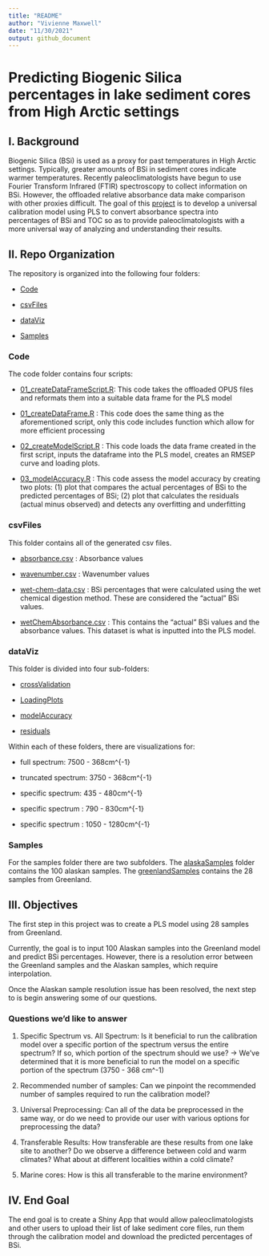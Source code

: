 ```yaml
---
title: "README"
author: "Vivienne Maxwell"
date: "11/30/2021"
output: github_document
---
```

# Predicting Biogenic Silica percentages in lake sediment cores from High Arctic settings 

## I. Background

Biogenic Silica (BSi) is used as a proxy for past temperatures in High Arctic settings. Typically, greater amounts of BSi in sediment cores indicate warmer temperatures. Recently paleoclimatologists have begun to use Fourier Transform Infrared (FTIR) spectroscopy to collect information on BSi. However, the offloaded relative absorbance data make comparison with other proxies difficult. The goal of this [project](https://www.causeweb.org/usproc/eusrc/2021/virtual-posters/7) is to develop a universal calibration model using PLS to convert absorbance spectra into percentages of BSi and TOC so as to provide paleoclimatologists with a more universal way of analyzing and understanding their results.

## II. Repo Organization 

The repository is organized into the following four folders: 

* [Code](https://github.com/people-r-strange/PLSmodel/tree/main/Code)

* [csvFiles](https://github.com/people-r-strange/PLSmodel/tree/main/csvFiles)

* [dataViz](https://github.com/people-r-strange/PLSmodel/tree/main/dataViz)

* [Samples](https://github.com/people-r-strange/PLSmodel/tree/main/Samples)

### Code 

The code folder contains four scripts: 

* [01_createDataFrameScript.R](https://github.com/people-r-strange/PLSmodel/blob/main/Code/01_createDataFrameScript.R): This code takes the offloaded OPUS files and reformats them into a suitable data frame for the PLS model 

* [01_createDataFrame.R](https://github.com/people-r-strange/PLSmodel/blob/main/Code/01_createDataFrame.R) : This code does the same thing as the aforementioned script, only this code includes function which allow for more efficient processing

* [02_createModelScript.R](https://github.com/people-r-strange/PLSmodel/blob/main/Code/02_createModelScript.R) : This code loads the data frame created in the first script, inputs the dataframe into the PLS model, creates an RMSEP curve and loading plots. 

* [03_modelAccuracy.R](https://github.com/people-r-strange/PLSmodel/blob/main/Code/03_modelAccuracy.R) : This code assess the model accuracy by creating two plots: (1) plot that compares the actual percentages of BSi to the predicted percentages of BSi; (2) plot that calculates the residuals (actual minus observed) and detects any overfitting and underfitting 

### csvFiles 

This folder contains all of the generated csv files. 

* [absorbance.csv](https://github.com/people-r-strange/PLSmodel/blob/main/csvFiles/absorbance.csv) : Absorbance values 

* [wavenumber.csv](https://github.com/people-r-strange/PLSmodel/blob/main/csvFiles/wavenumber.csv) : Wavenumber values 

* [wet-chem-data.csv](https://github.com/people-r-strange/PLSmodel/blob/main/csvFiles/wet-chem-data.csv) : BSi percentages that were calculated using the wet chemical digestion method. These are considered the "actual" BSi values. 

* [wetChemAbsorbance.csv](https://github.com/people-r-strange/PLSmodel/blob/main/csvFiles/wetChemAbsorbance.csv) : This contains the "actual" BSi values and the absorbance values. This dataset is what is inputted into the PLS model. 

### dataViz

This folder is divided into four sub-folders: 

* [crossValidation](https://github.com/people-r-strange/PLSmodel/tree/main/dataViz/Greenland/crossValidation)

* [LoadingPlots](https://github.com/people-r-strange/PLSmodel/tree/main/dataViz/Greenland/LoadingPlots)

* [modelAccuracy](https://github.com/people-r-strange/PLSmodel/tree/main/dataViz/Greenland/modelAccuracy)

* [residuals](https://github.com/people-r-strange/PLSmodel/tree/main/dataViz/Greenland/residuals)

Within each of these folders, there are visualizations for: 

* full spectrum: 7500 - 368cm^{-1}

* truncated spectrum: 3750 - 368cm^{-1}

* specific spectrum: 435 - 480cm^{-1}

* specific spectrum : 790 - 830cm^{-1}

* specific spectrum : 1050 - 1280cm^{-1}

###  Samples 

For the samples folder there are two subfolders. The [alaskaSamples](https://github.com/people-r-strange/PLSmodel/tree/main/Samples/alaskaSamples) folder contains the 100 alaskan samples. The [greenlandSamples](https://github.com/people-r-strange/PLSmodel/tree/main/Samples/greenlandSamples) contains the 28 samples from Greenland. 

## III. Objectives 

The first step in this project was to create a PLS model using 28 samples from Greenland. 

Currently, the goal is to input 100 Alaskan samples into the Greenland model and predict BSi percentages. However, there is a resolution error between the Greenland samples and the Alaskan samples, which require interpolation. 

Once the Alaskan sample resolution issue has been resolved, the next step to is begin answering some of our questions. 

### Questions we'd like to answer 

1. Specific Spectrum vs. All Spectrum: Is it beneficial to run the calibration model over a specific portion of the spectrum versus the entire spectrum? If so, which portion of the spectrum should we use?
-> We've determined that it is more beneficial to run the model on a specific portion of the spectrum (3750 - 368 cm^-1)

2. Recommended number of samples: Can we pinpoint the recommended number of samples required to run the calibration model?

3. Universal Preprocessing: Can all of the data be preprocessed in the same way, or do we need to provide our user with various options for preprocessing the data?

4. Transferable Results: How transferable are these results from one lake site to another? Do we observe a difference between cold and warm climates? What about at different localities within a cold climate?

5. Marine cores: How is this all transferable to the marine environment?

## IV. End Goal 

The end goal is to create a Shiny App that would allow paleoclimatologists and other users to upload their list of lake sediment core files, run them through the calibration model and download the predicted percentages of BSi. 